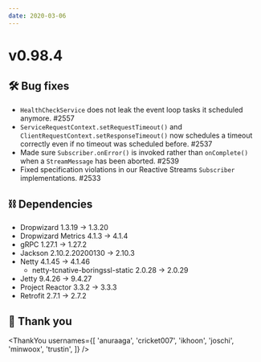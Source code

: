 ```yaml
---
date: 2020-03-06
---
```


# v0.98.4

## 🛠️ Bug fixes

- `HealthCheckService` does not leak the event loop tasks it scheduled anymore. #2557
- `ServiceRequestContext.setRequestTimeout()` and `ClientRequestContext.setResponseTimeout()` now schedules a timeout correctly even if no timeout was scheduled before. #2537
- Made sure `Subscriber.onError()` is invoked rather than `onComplete()` when a `StreamMessage` has been aborted. #2539
- Fixed specification violations in our Reactive Streams `Subscriber` implementations. #2533

## ⛓ Dependencies

- Dropwizard 1.3.19 → 1.3.20
- Dropwizard Metrics 4.1.3 → 4.1.4
- gRPC 1.27.1 → 1.27.2
- Jackson 2.10.2.20200130 → 2.10.3
- Netty 4.1.45 → 4.1.46
  - netty-tcnative-boringssl-static 2.0.28 → 2.0.29
- Jetty 9.4.26 → 9.4.27
- Project Reactor 3.3.2 → 3.3.3
- Retrofit 2.7.1 → 2.7.2

## 🙇 Thank you

<ThankYou
  usernames={[
    'anuraaga',
    'cricket007',
    'ikhoon',
    'joschi',
    'minwoox',
    'trustin',
  ]}
/>
